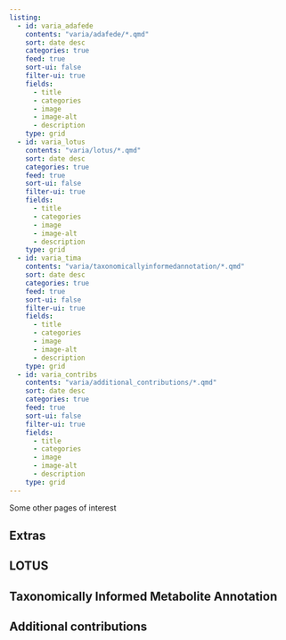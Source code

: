 ```yaml
---
listing: 
  - id: varia_adafede
    contents: "varia/adafede/*.qmd"
    sort: date desc
    categories: true
    feed: true
    sort-ui: false
    filter-ui: true
    fields:
      - title
      - categories
      - image
      - image-alt
      - description
    type: grid
  - id: varia_lotus
    contents: "varia/lotus/*.qmd"
    sort: date desc
    categories: true
    feed: true
    sort-ui: false
    filter-ui: true
    fields:
      - title
      - categories
      - image
      - image-alt
      - description
    type: grid
  - id: varia_tima
    contents: "varia/taxonomicallyinformedannotation/*.qmd"
    sort: date desc
    categories: true
    feed: true
    sort-ui: false
    filter-ui: true
    fields:
      - title
      - categories
      - image
      - image-alt
      - description
    type: grid
  - id: varia_contribs
    contents: "varia/additional_contributions/*.qmd"
    sort: date desc
    categories: true
    feed: true
    sort-ui: false
    filter-ui: true
    fields:
      - title
      - categories
      - image
      - image-alt
      - description
    type: grid
---
```


Some other pages of interest

## Extras

:::{#varia_adafede}
:::

## LOTUS

:::{#varia_lotus}
:::

## Taxonomically Informed Metabolite Annotation

:::{#varia_tima}
:::

## Additional contributions

:::{#varia_contribs}
:::
